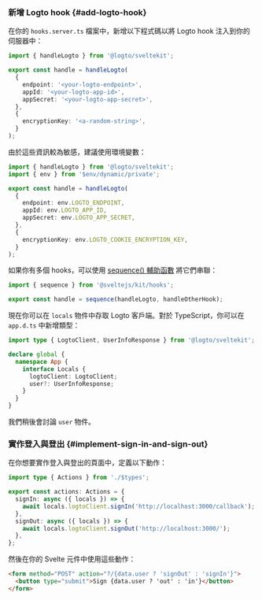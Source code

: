 
### 新增 Logto hook \{#add-logto-hook}

在你的 `hooks.server.ts` 檔案中，新增以下程式碼以將 Logto hook 注入到你的伺服器中：

```ts title="hooks.server.ts"
import { handleLogto } from '@logto/sveltekit';

export const handle = handleLogto(
  {
    endpoint: '<your-logto-endpoint>',
    appId: '<your-logto-app-id>',
    appSecret: '<your-logto-app-secret>',
  },
  {
    encryptionKey: '<a-random-string>',
  }
);
```

由於這些資訊較為敏感，建議使用環境變數：

```ts title="hooks.server.ts"
import { handleLogto } from '@logto/sveltekit';
import { env } from '$env/dynamic/private';

export const handle = handleLogto(
  {
    endpoint: env.LOGTO_ENDPOINT,
    appId: env.LOGTO_APP_ID,
    appSecret: env.LOGTO_APP_SECRET,
  },
  {
    encryptionKey: env.LOGTO_COOKIE_ENCRYPTION_KEY,
  }
);
```

如果你有多個 hooks，可以使用 [sequence() 輔助函數](https://kit.svelte.dev/docs/modules#sveltejs-kit-hooks) 將它們串聯：

```ts title="hooks.server.ts"
import { sequence } from '@sveltejs/kit/hooks';

export const handle = sequence(handleLogto, handleOtherHook);
```

現在你可以在 `locals` 物件中存取 Logto 客戶端。對於 TypeScript，你可以在 `app.d.ts` 中新增類型：

```ts
import type { LogtoClient, UserInfoResponse } from '@logto/sveltekit';

declare global {
  namespace App {
    interface Locals {
      logtoClient: LogtoClient;
      user?: UserInfoResponse;
    }
  }
}
```

我們稍後會討論 `user` 物件。

### 實作登入與登出 \{#implement-sign-in-and-sign-out}

<AssumingUrl />

<SignInFlowSummary />

<WebConfigureRedirectUris />

在你想要實作登入與登出的頁面中，定義以下動作：

```ts title="+page.server.ts"
import type { Actions } from './$types';

export const actions: Actions = {
  signIn: async ({ locals }) => {
    await locals.logtoClient.signIn('http://localhost:3000/callback');
  },
  signOut: async ({ locals }) => {
    await locals.logtoClient.signOut('http://localhost:3000/');
  },
};
```

然後在你的 Svelte 元件中使用這些動作：

```html title="+page.svelte"
<form method="POST" action="?/{data.user ? 'signOut' : 'signIn'}">
  <button type="submit">Sign {data.user ? 'out' : 'in'}</button>
</form>
```

<Checkpoint />
